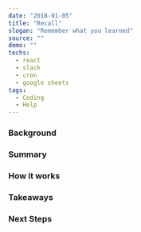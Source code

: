 ---
date: "2018-01-05"
title: "Recall"
slogan: "Remember what you learned"
source: ""
demo: ""
techs:
  - react
  - slack
  - cron
  - google sheets
tags:
  - Coding
  - Help
---

### Background

### Summary

### How it works

### Takeaways

### Next Steps